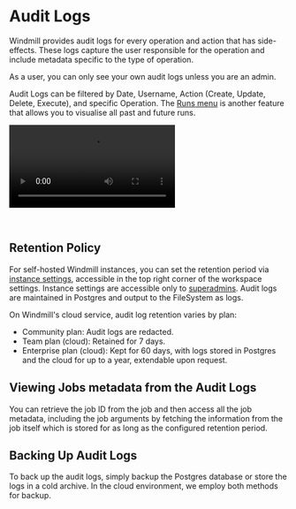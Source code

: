 
# Audit Logs

Windmill provides audit logs for every operation and action that has side-effects. These logs capture the user responsible for the operation and include metadata specific to the type of operation.

As a user, you can only see your own audit logs unless you are an admin.

Audit Logs can be filtered by Date, Username, Action (Create, Update, Delete, Execute), and specific Operation. The [Runs menu](../5_monitor_past_and_future_runs/index.mdx) is another feature that allows you to visualise all past and future runs.

<video
	className="border-2 rounded-lg object-cover w-full h-full dark:border-gray-800"
	autoPlay
	controls
	id="main-video"
	src="/videos/audit_logs.mp4"
/>

<br />

<div className="grid grid-cols-2 gap-6 mb-4">
	<DocCard
		title="Runs Menu"
		description="The Runs menu is another feature that allows you to visualise all past and future runs."
		href="/docs/core_concepts/monitor_past_and_future_runs"
	/>
</div>

## Retention Policy

For self-hosted Windmill instances, you can set the retention period via [instance settings](../../advanced/18_instance_settings/index.mdx#retention-period-in-secs), accessible in the top right corner of the workspace settings. Instance settings are accessible only to [superadmins](../16_roles_and_permissions/index.mdx#superadmin). Audit logs are maintained in Postgres and output to the FileSystem as logs.

On Windmill's cloud service, audit log retention varies by plan:

- Community plan: Audit logs are redacted.
- Team plan (cloud): Retained for 7 days.
- Enterprise plan (cloud): Kept for 60 days, with logs stored in Postgres and the cloud for up to a year, extendable upon request.

<div className="grid grid-cols-2 gap-6 mb-4">
	<DocCard
		title="Plans & How to Upgrade"
		description="Details on each Windmill Plan"
		href="/pricing"
	/>
</div>

## Viewing Jobs metadata from the Audit Logs

You can retrieve the job ID from the job and then access all the job metadata, including the job arguments by fetching the information from the job itself which is stored for as long as the configured retention period.

## Backing Up Audit Logs

To back up the audit logs, simply backup the Postgres database or store the logs in a cold archive. In the cloud environment, we employ both methods for backup.